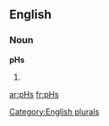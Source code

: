 ==English==

===Noun===
'''pHs'''

# {{plural of|[[pH]]}}

[[Category:English plurals]]

[[ar:pHs]]
[[fr:pHs]]